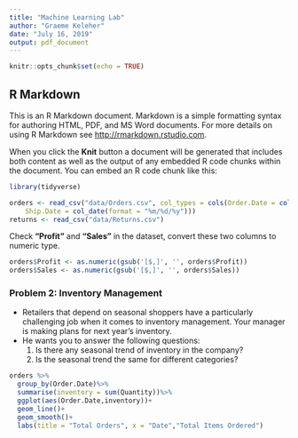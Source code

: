 ```yaml
---
title: "Machine Learning Lab"
author: "Graeme Keleher"
date: "July 16, 2019"
output: pdf_document
---
```


```r
knitr::opts_chunk$set(echo = TRUE)
```

## R Markdown

This is an R Markdown document. Markdown is a simple formatting syntax for authoring HTML, PDF, and MS Word documents. For more details on using R Markdown see <http://rmarkdown.rstudio.com>.

When you click the **Knit** button a document will be generated that includes both content as well as the output of any embedded R code chunks within the document. You can embed an R code chunk like this:

```r
library(tidyverse)
```



```r
orders <- read_csv("data/Orders.csv", col_types = cols(Order.Date = col_date(format = "%m/%d/%y"), 
    Ship.Date = col_date(format = "%m/%d/%y")))
returns <- read_csv("data/Returns.csv")
```

Check **"Profit"** and **"Sales"** in the dataset, convert these two columns to numeric type. 
```r
orders$Profit <- as.numeric(gsub('[$,]', '', orders$Profit))
orders$Sales <- as.numeric(gsub('[$,]', '', orders$Sales))
```

### Problem 2: Inventory Management
- Retailers that depend on seasonal shoppers have a particularly challenging job when it comes to inventory management. Your manager is making plans for next year's inventory.
- He wants you to answer the following questions:
    1. Is there any seasonal trend of inventory in the company?
    2. Is the seasonal trend the same for different categories?

```r

orders %>%
  group_by(Order.Date)%>%
  summarise(inventory = sum(Quantity))%>%
  ggplot(aes(Order.Date,inventory))+
  geom_line()+
  geom_smooth()+
  labs(title = "Total Orders", x = "Date","Total Items Ordered")

```

